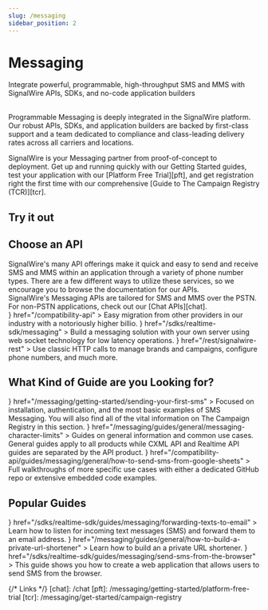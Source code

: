 ```yaml
---
slug: /messaging
sidebar_position: 2
---
```



# Messaging

<Subtitle>Integrate powerful, programmable, high-throughput SMS and MMS with SignalWire APIs, SDKs, and no-code application builders</Subtitle><br/><br/>

Programmable Messaging is deeply integrated in the SignalWire platform.
Our robust APIs, SDKs, and application builders are backed by first-class support and a team dedicated to compliance and class-leading delivery rates
across all carriers and locations.

SignalWire is your Messaging partner from proof-of-concept to deployment.
Get up and running quickly with our Getting Started guides,
test your application with our [Platform Free Trial][pft],
and get registration right the first time with our comprehensive
[Guide to The Campaign Registry (TCR)][tcr].

## Try it out

<UseCase/>

## Choose an API
<div className="row">
  <div className="col col--6">
SignalWire's many API offerings make it quick and easy to send and receive SMS and MMS within an application through a variety of phone number types. There are a few different ways to utilize these services, so we encourage you to browse the documentation for our APIs.
  </div>
  <div className="col col--6">
  <Admonition type="info" icon="💬" title="looking for Chat or PubSub?">
    SignalWire's Messaging APIs are tailored for SMS and MMS over the PSTN. For non-PSTN applications, check out our [Chat APIs][chat].
  </Admonition>
  </div>
</div>

<CardGroup>
  <Card 
    title="Compatibility APIs" 
    icon={<MdSync/>}
    href="/compatibility-api"
  >
    Easy migration from other providers in our industry with a notoriously higher billio.
  </Card>
  <Card 
    title="Realtime Server SDK" 
    icon={<MdApi/>}
    href="/sdks/realtime-sdk/messaging"
  >
    Build a messaging solution with your own server using web socket technology for low latency operations.
  </Card>
  <Card 
    title="REST APIs" 
    icon={<MdMessage/>}
    href="/rest/signalwire-rest"
  >
    Use classic HTTP calls to manage brands and campaigns, configure phone numbers, and much more.
  </Card>
</CardGroup>

## What Kind of Guide are you Looking for?

<CardGroup>
  <Card 
    title="Send your first SMS" 
    icon={<MdSend/>}
    href="/messaging/getting-started/sending-your-first-sms"
  >
    Focused on installation, authentication, and the most basic examples of SMS Messaging. You will also find all of the vital information on The Campaign Registry in this section.
  </Card>
  <Card 
    title="Guides" 
    icon={<MdBook/>}
    href="/messaging/guides/general/messaging-character-limits"
  >
    Guides on general information and common use cases. General guides apply to all products while CXML API and Realtime API guides are separated by the API product.
  </Card>
  <Card 
    title="Examples" 
    icon={<MdMessage/>}
    href="/compatibility-api/guides/messaging/general/how-to-send-sms-from-google-sheets"
  >
    Full walkthroughs of more specific use cases with either a dedicated GitHub repo or extensive embedded code examples.
  </Card>
</CardGroup>

## Popular Guides

<CardGroup>
  <Card 
    title="Forward your Texts to Email" 
    icon={<MdForward/>}
    href="/sdks/realtime-sdk/guides/messaging/forwarding-texts-to-email"
  >
    Learn how to listen for incoming text messages (SMS) and forward them to an email address.
  </Card>
  <Card 
    title="Create a Private URL Shortener" 
    icon={<MdLink/>}
    href="/messaging/guides/general/how-to-build-a-private-url-shortener"
  >
    Learn how to build an a private URL shortener.
  </Card>
  <Card 
    title="Send SMS from the Browser" 
    icon={<MdWeb/>}
    href="/sdks/realtime-sdk/guides/messaging/send-sms-from-the-browser"
  >
    This guide shows you how to create a web application that allows users to send SMS from the browser.
  </Card>
</CardGroup>

{/* Links */}
[chat]: /chat
[pft]: /messaging/getting-started/platform-free-trial
[tcr]: /messaging/get-started/campaign-registry